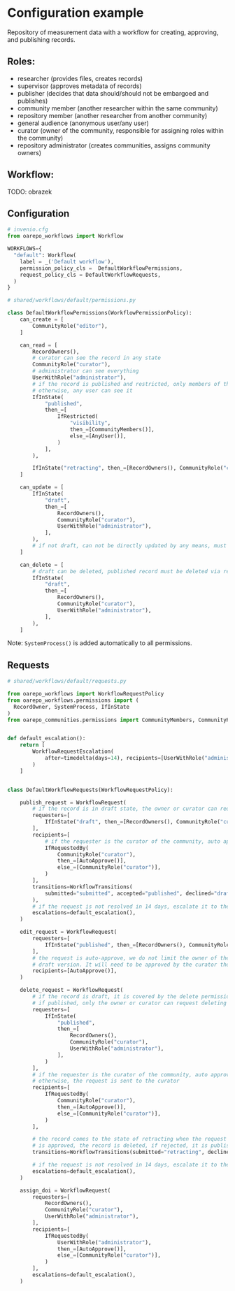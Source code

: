 # Configuration example

Repository of measurement data with a workflow for creating, approving, and publishing records.

## Roles:
  * researcher (provides files, creates records)
  * supervisor (approves metadata of records)
  * publisher (decides that data should/should not be embargoed and publishes)
  * community member (another researcher within the same community)
  * repository member (another researcher from another community)
  * general audience (anonymous user/any user)
  * curator (owner of the community, responsible for assigning roles within the community)
  * repository administrator (creates communities, assigns community owners)

## Workflow:
TODO: obrazek

## Configuration

```python
# invenio.cfg
from oarepo_workflows import Workflow

WORKFLOWS={
  "default": Workflow(
    label = _('Default workflow'),
    permission_policy_cls =  DefaultWorkflowPermissions,
    request_policy_cls = DefaultWorkflowRequests,
  )
}
```

```python
# shared/workflows/default/permissions.py

class DefaultWorkflowPermissions(WorkflowPermissionPolicy):
    can_create = [
        CommunityRole("editor"),
    ]

    can_read = [
        RecordOwners(),
        # curator can see the record in any state
        CommunityRole("curator"),
        # administrator can see everything
        UserWithRole("administrator"),
        # if the record is published and restricted, only members of the community can see it,
        # otherwise, any user can see it
        IfInState(
            "published",
            then_=[
                IfRestricted(
                    "visibility",
                    then_=[CommunityMembers()],
                    else_=[AnyUser()],
                )
            ],
        ),

        IfInState("retracting", then_=[RecordOwners(), CommunityRole("curator")]),
    ]

    can_update = [
        IfInState(
            "draft",
            then_=[
                RecordOwners(),
                CommunityRole("curator"),
                UserWithRole("administrator"),
            ],
        ),
        # if not draft, can not be directly updated by any means, must use request
    ]

    can_delete = [
        # draft can be deleted, published record must be deleted via request
        IfInState(
            "draft",
            then_=[
                RecordOwners(),
                CommunityRole("curator"),
                UserWithRole("administrator"),
            ],
        ),
    ]
```

Note: `SystemProcess()` is added automatically to all permissions.

## Requests

```python
# shared/workflows/default/requests.py

from oarepo_workflows import WorkflowRequestPolicy
from oarepo_workflows.permissions import (
  RecordOwner, SystemProcess, IfInState
)
from oarepo_communities.permissions import CommunityMembers, CommunityRole


def default_escalation():
    return [
        WorkflowRequestEscalation(
            after=timedelta(days=14), recipients=[UserWithRole("administrator")]
        )
    ]


class DefaultWorkflowRequests(WorkflowRequestPolicy):

    publish_request = WorkflowRequest(
        # if the record is in draft state, the owner or curator can request publishing
        requesters=[
            IfInState("draft", then_=[RecordOwners(), CommunityRole("curator")])
        ],
        recipients=[
            # if the requester is the curator of the community, auto approve the request
            IfRequestedBy(
                CommunityRole("curator"),
                then_=[AutoApprove()],
                else_=[CommunityRole("curator")],
            )
        ],
        transitions=WorkflowTransitions(
            submitted="submitted", accepted="published", declined="draft"
        ),
        # if the request is not resolved in 14 days, escalate it to the administrator
        escalations=default_escalation(),
    )

    edit_request = WorkflowRequest(
        requesters=[
            IfInState("published", then_=[RecordOwners(), CommunityRole("curator")])
        ],
        # the request is auto-approve, we do not limit the owner of the record to create a new
        # draft version. It will need to be approved by the curator though.
        recipients=[AutoApprove()],
    )

    delete_request = WorkflowRequest(
        # if the record is draft, it is covered by the delete permission
        # if published, only the owner or curator can request deleting
        requesters=[
            IfInState(
                "published",
                then_=[
                    RecordOwners(),
                    CommunityRole("curator"),
                    UserWithRole("administrator"),
                ],
            )
        ],
        # if the requester is the curator of the community, auto approve the request,
        # otherwise, the request is sent to the curator
        recipients=[
            IfRequestedBy(
                CommunityRole("curator"),
                then_=[AutoApprove()],
                else_=[CommunityRole("curator")],
            )
        ],

        # the record comes to the state of retracting when the request is submitted. If the request
        # is approved, the record is deleted, if rejected, it is published again.
        transitions=WorkflowTransitions(submitted="retracting", declined="published", accepted="deleted"),

        # if the request is not resolved in 14 days, escalate it to the administrator
        escalations=default_escalation(),
    )

    assign_doi = WorkflowRequest(
        requesters=[
            RecordOwners(),
            CommunityRole("curator"),
            UserWithRole("administrator"),
        ],
        recipients=[
            IfRequestedBy(
                UserWithRole("administrator"),
                then_=[AutoApprove()],
                else_=[CommunityRole("curator")],
            )
        ],
        escalations=default_escalation(),
    )
```